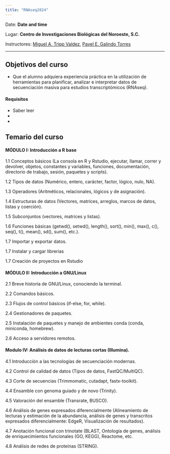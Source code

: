 ```yaml
---
title: "RNAseq2024"
---
```


Date: **Date and time**

Lugar: **Centro de Investigaciones Biológicas del Noroeste, S.C.**

Instructores: [Miguel A. Tripp Valdez](https://migueltrippcv.netlify.app/), 
              [Pavel E. Galindo Torres](https://scholar.google.com/citations?hl=es&user=Cub09r0AAAAJ)

------------------------------------------------------------------------


::: {.callout-tip icon="false"}
## Objetivos del curso

- Que el alumno adquiera experiencia práctica en la utilización de herramientas  para planificar, analizar e interpretar datos de secuenciación masiva para estudios transcriptómicos (RNAseq). 
:::

#### Requisitos

-   Saber leer
-  
-   

## Temario del curso

#### MÓDULO I: Introducción a R base

1.1	Conceptos básicos (La consola en R y Rstudio, ejecutar, llamar, correr y devolver, objetos, constantes y variables, funciones, documentación, directorio de trabajo, sesión, paquetes y scripts).

1.2	Tipos de datos (Numérico, entero, carácter, factor, lógico, nulo, NA).

1.3	Operadores (Aritméticos, relacionales, lógicos y de asignación).

1.4	Estructuras de datos (Vectores, matríces, arreglos, marcos de datos, listas y coerción).

1.5	Subconjuntos (vectores, matrices y listas). 

1.6	Funciones básicas (getwd(), setwd(), length(), sort(), min(), max(), c(), seq(), t(), mean(), sd(), sum(), etc.).

1.7	Importar y exportar datos.

1.7	Instalar y cargar librerias

1.7	Creación de proyectos en Rstudio



#### MÓDULO II: Introducción a GNU/Linux
2.1	Breve historia de GNU/Linux, conociendo la terminal.

2.2	Comandos básicos.

2.3	Flujos de control básicos (if-else, for, while).

2.4	Gestionadores de paquetes.

2.5	Instalación de paquetes y manejo de ambientes conda (conda, miniconda, homebrew).

2.6	Acceso a servidores remotos.


#### Modulo IV: Análisis de datos de lecturas cortas (Illumina).
4.1	Introducción a las tecnologías de secuenciación modernas.

4.2	Control de calidad de datos (Tipos de datos, FastQC/MultiQC).

4.3	Corte de secuencias (Trimmomatic, cutadapt, fastx-toolkit).

4.4	Ensamble con genoma guiado y de novo (Trinity).

4.5	Valoración del ensamble (Transrate, BUSCO).

4.6	Análisis de genes expresados diferencialmente (Alineamiento de lecturas y estimación de la abundancia, análisis de genes y transcritos expresados diferencialmente: EdgeR, Visualización de resultados).

4.7	Anotación funcional con trinotate (BLAST, Ontología de genes, análisis de enriquecimientos funcionales (GO, KEGG), Reactome, etc.

4.8	Análisis de redes de proteínas (STRING).
